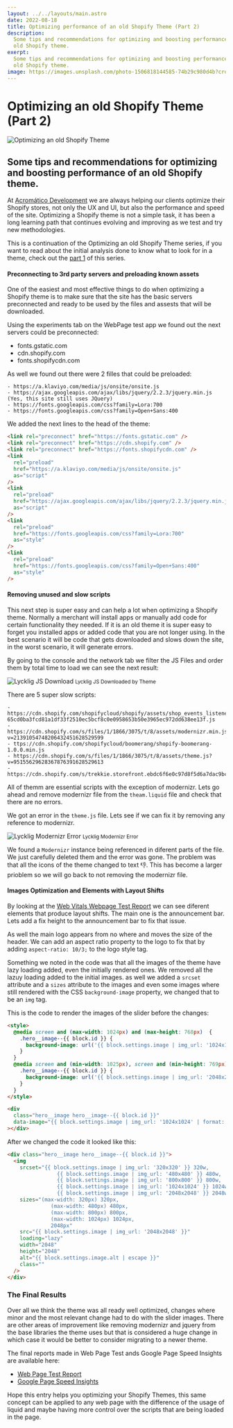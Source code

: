 ```yaml
---
layout: ../../layouts/main.astro
date: 2022-08-18
title: Optimizing performance of an old Shopify Theme (Part 2)
description:
  Some tips and recommendations for optimizing and boosting performance of an
  old Shopify theme.
exerpt:
  Some tips and recommendations for optimizing and boosting performance of an
  old Shopify theme.
image: https://images.unsplash.com/photo-1506818144585-74b29c980d4b?crop=entropy&cs=tinysrgb&fm=jpg&ixid=MnwzNTMzMzl8MHwxfGFsbHx8fHx8fHx8fDE2NjA3OTI2NjA&ixlib=rb-1.2.1&q=80&w=350&ar=16:9&fit=crop
---
```


# Optimizing an old Shopify Theme (Part 2)

<img
  alt="Optimizing an old Shopify Theme"
  class="cover"
  src="https://images.unsplash.com/photo-1506818144585-74b29c980d4b?crop=entropy&cs=tinysrgb&fm=jpg&ixid=MnwzNTMzMzl8MHwxfGFsbHx8fHx8fHx8fDE2NjA3OTI2NjA&ixlib=rb-1.2.1&q=80&w=300&ar=5:2&fit=crop"
  srcset="https://images.unsplash.com/photo-1506818144585-74b29c980d4b?crop=entropy&cs=tinysrgb&fm=jpg&ixid=MnwzNTMzMzl8MHwxfGFsbHx8fHx8fHx8fDE2NjA3OTI2NjA&ixlib=rb-1.2.1&q=80&w=300&ar=5:2&fit=crop 300w,
          https://images.unsplash.com/photo-1506818144585-74b29c980d4b?crop=entropy&cs=tinysrgb&fm=jpg&ixid=MnwzNTMzMzl8MHwxfGFsbHx8fHx8fHx8fDE2NjA3OTI2NjA&ixlib=rb-1.2.1&q=80&w=500&ar=5:2&fit=crop 500w,
          https://images.unsplash.com/photo-1506818144585-74b29c980d4b?crop=entropy&cs=tinysrgb&fm=jpg&ixid=MnwzNTMzMzl8MHwxfGFsbHx8fHx8fHx8fDE2NjA3OTI2NjA&ixlib=rb-1.2.1&q=80&w=800&ar=5:2&fit=crop 800w,
          https://images.unsplash.com/photo-1506818144585-74b29c980d4b?crop=entropy&cs=tinysrgb&fm=jpg&ixid=MnwzNTMzMzl8MHwxfGFsbHx8fHx8fHx8fDE2NjA3OTI2NjA&ixlib=rb-1.2.1&q=80&w=1024&ar=5:2&fit=crop 1024w"
  sizes="(max-width: 310px) 300px,
         (max-width: 510px) 500px,
         (max-width: 810px) 800px,
         1024px"
/>

## Some tips and recommendations for optimizing and boosting performance of an old Shopify theme.

At <a href="https://acromatico.dev" target="_blank">Acromático Development</a>
we are always helping our clients optimize their Shopify stores, not only the UX
and UI, but also the performance and speed of the site. Optimizing a Shopify
theme is not a simple task, it has been a long learning path that continues
evolving and improving as we test and try new methodologies.

This is a continuation of the Optimizing an old Shopify Theme series, if you
want to read about the initial analysis done to know what to look for in a
theme, check out the [part 1](/blog/optimizeing-shopify-theme-1) of this series.

#### Preconnecting to 3rd party servers and preloading known assets

One of the easiest and most effective things to do when optimizing a Shopify
theme is to make sure that the site has the basic servers preconnected and ready
to be used by the files and assests that will be downloaded.

Using the experiments tab on the WebPage test app we found out the next servers
could be preconnected:

- fonts.gstatic.com
- cdn.shopify.com
- fonts.shopifycdn.com

As well we found out there were 2 filles that could be preloaded:

```text
- https://a.klaviyo.com/media/js/onsite/onsite.js
- https://ajax.googleapis.com/ajax/libs/jquery/2.2.3/jquery.min.js (Yes, this site still uses JQuery)
- https://fonts.googleapis.com/css?family=Lora:700
- https://fonts.googleapis.com/css?family=Open+Sans:400
```

We added the next lines to the head of the theme:

```html
<link rel="preconnect" href="https://fonts.gstatic.com" />
<link rel="preconnect" href="https://cdn.shopify.com" />
<link rel="preconnect" href="https://fonts.shopifycdn.com" />
<link
  rel="preload"
  href="https://a.klaviyo.com/media/js/onsite/onsite.js"
  as="script"
/>
<link
  rel="preload"
  href="https://ajax.googleapis.com/ajax/libs/jquery/2.2.3/jquery.min.js"
  as="script"
/>
<link
  rel="preload"
  href="https://fonts.googleapis.com/css?family=Lora:700"
  as="style"
/>
<link
  rel="preload"
  href="https://fonts.googleapis.com/css?family=Open+Sans:400"
  as="style"
/>
```

#### Removing unused and slow scripts

This next step is super easy and can help a lot when optimizing a Shopify theme.
Normally a merchant will install apps or manually add code for certain
functionality they needed. If it is an old theme it is super easy to forget you
installed apps or added code that you are not longer using. In the best scenario
it will be code that gets downloaded and slows down the site, in the worst
scenario, it will generate errors.

By going to the console and the network tab we filter the JS Files and order
them by total time to load we can see the next result:

<div class="image__container">
  <img
    alt="Lycklig JS Download"
    style="aspect-ratio: 4/3;"
    src="https://res.cloudinary.com/acromatico-development/image/upload/c_scale,f_auto,w_300/v1661395344/Rafa%20Blog/lycklig-js-download_siplp5.png"
    srcset="https://res.cloudinary.com/acromatico-development/image/upload/c_scale,f_auto,w_300/v1661395344/Rafa%20Blog/lycklig-js-download_siplp5.png 300w,
            https://res.cloudinary.com/acromatico-development/image/upload/c_scale,f_auto,w_500/v1661395344/Rafa%20Blog/lycklig-js-download_siplp5.png 500w,
            https://res.cloudinary.com/acromatico-development/image/upload/c_scale,f_auto,w_760/v1661395344/Rafa%20Blog/lycklig-js-download_siplp5.png 760w,
            https://res.cloudinary.com/acromatico-development/image/upload/c_scale,f_auto,w_968/v1661395344/Rafa%20Blog/lycklig-js-download_siplp5.png 968w"
    sizes="(max-width: 310px) 300px,
          (max-width: 510px) 500px,
          (max-width: 768px) 760px,
          (max-width: 1024px) 500px,
          968px"
  />
  <small>Lycklig JS Downloaded by Theme</small>
</div>

There are 5 super slow scripts:

```text
- https://cdn.shopify.com/shopifycloud/shopify/assets/shop_events_listener-65cd0ba3fcd81a1df33f2510ec5bcf8c0e0958653b50e3965ec972dd638ee13f.js
- https://cdn.shopify.com/s/files/1/1866/3075/t/8/assets/modernizr.min.js?v=21391054748206432451628529599
- ttps://cdn.shopify.com/shopifycloud/boomerang/shopify-boomerang-1.0.0.min.js
- https://cdn.shopify.com/s/files/1/1866/3075/t/8/assets/theme.js?v=95155629628367876391628529613
- https://cdn.shopify.com/s/trekkie.storefront.ebdc6f6e0c97d8f5d6a7dac9bc6ab298fff7cf1b.min.js
```

All of themm are essential scripts with the exception of modernizr. Lets go
ahead and remove modernizr file from the `theam.liquid` file and check that
there are no errors.

We got an error in the `theme.js` file. Lets see if we can fix it by removing
any reference to modernizr.

<div class="image__container">
  <img
    alt="Lycklig Modernizr Error"
    style="aspect-ratio: 22/5;"
    src="https://res.cloudinary.com/acromatico-development/image/upload/c_scale,f_auto,w_300/v1661395373/Rafa%20Blog/lycklig-modernizr_mcanhk.png"
    srcset="https://res.cloudinary.com/acromatico-development/image/upload/c_scale,f_auto,w_300/v1661395373/Rafa%20Blog/lycklig-modernizr_mcanhk.png 300w,
            https://res.cloudinary.com/acromatico-development/image/upload/c_scale,f_auto,w_500/v1661395373/Rafa%20Blog/lycklig-modernizr_mcanhk.png 500w,
            https://res.cloudinary.com/acromatico-development/image/upload/c_scale,f_auto,w_760/v1661395373/Rafa%20Blog/lycklig-modernizr_mcanhk.png 760w,
            https://res.cloudinary.com/acromatico-development/image/upload/c_scale,f_auto,w_968/v1661395373/Rafa%20Blog/lycklig-modernizr_mcanhk.png 968w"
    sizes="(max-width: 310px) 300px,
          (max-width: 510px) 500px,
          (max-width: 768px) 760px,
          (max-width: 1024px) 500px,
          968px"
  />
  <small>Lycklig Modernizr Error</small>
</div>

We found a `Modernizr` instance being referenced in diferent parts of the file.
We just carefully deleted them and the error was gone. The problem was that all
the icons of the theme changed to text 👎. This has become a larger prioblem so
we will go back to not removing the modernizr file.

#### Images Optimization and Elements with Layout Shifts

By looking at the
[Web Vitals Webpage Test Report](https://www.webpagetest.org/vitals.php?test=220819_BiDc6R_B5K&run=3#cls)
we can see diferent elements that produce layout shifts. The main one is the
announcement bar. Lets add a fix height to the announcement bar to fix that
issue.

As well the main logo appears from no where and moves the size of the header. We
can add an aspect ratio property to the logo to fix that by adding
`aspect-ratio: 10/3;` to the logo style tag.

Something we noted in the code was that all the images of the theme have lazy
loading added, even the initially rendered ones. We removed all the lazuy
loading added to the initial images. as well we added a `srcset` attribute and a
`sizes` attribute to the images and even some images where still rendered with
the CSS `background-image` property, we changed that to be an `img` tag.

This is the code to render the images of the slider before the changes:

```html
<style>
  @media screen and (max-width: 1024px) and (max-height: 768px)  {
    .hero__image--{{ block.id }} {
      background-image: url('{{ block.settings.image | img_url: '1024x1024' | format: 'jpg' }}');
    }
  }
  @media screen and (min-width: 1025px), screen and (min-height: 769px) {
    .hero__image--{{ block.id }} {
      background-image: url('{{ block.settings.image | img_url: '2048x2048' | format: 'jpg' }}');
    }
  }
</style>

<div
  class="hero__image hero__image--{{ block.id }}"
  data-image="{{ block.settings.image | img_url: '1024x1024' | format: 'jpg' }}"
></div>
```

After we changed the code it looked like this:

```html
<div class="hero__image hero__image--{{ block.id }}">
  <img
    srcset="{{ block.settings.image | img_url: '320x320' }} 320w,
                {{ block.settings.image | img_url: '480x480' }} 480w,
                {{ block.settings.image | img_url: '800x800' }} 800w,
                {{ block.settings.image | img_url: '1024x1024' }} 1024w,
                {{ block.settings.image | img_url: '2048x2048' }} 2048w"
    sizes="(max-width: 320px) 320px,
              (max-width: 480px) 480px,
              (max-width: 800px) 800px,
              (max-width: 1024px) 1024px,
              2048px"
    src="{{ block.settings.image | img_url: '2048x2048' }}"
    loading="lazy"
    width="2048"
    height="2048"
    alt="{{ block.settings.image.alt | escape }}"
    class=""
  />
</div>
```

### The Final Results

Over all we think the theme was all ready well optimized, changes where minor
and the most relevant change had to do with the slider images. There are other
areas of improvement like removing modernizr and jquery from the base libraries
the theme uses but that is considered a huge change in which case it would be
better to consider migrating to a newer theme.

The final reports made in Web Page Test ands Google Page Speed Insights are
available here:

- [Web Page Test Report](https://www.webpagetest.org/result/220825_BiDc5H_AXN/)
- [Google Page Speed Insights](https://pagespeed.web.dev/report?url=https%3A%2F%2Fwww.lycklig.com.mx%2F)

Hope this entry helps you optimizing your Shopify Themes, this same concept can
be applied to any web page with the difference of the usage of liquid and maybe
having more control over the scripts that are being loaded in the page.

